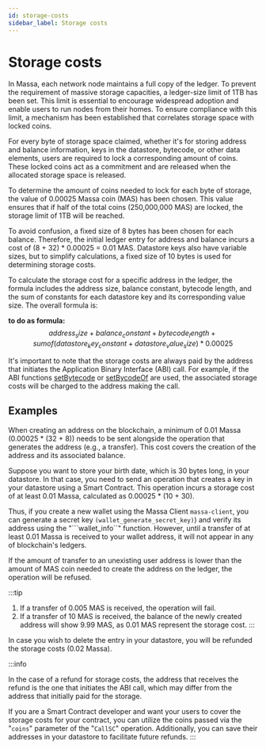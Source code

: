 ```yaml
---
id: storage-costs
sidebar_label: Storage costs
---
```


# Storage costs

In Massa, each network node maintains a full copy of the ledger. To prevent the requirement of massive storage capacities, a ledger-size limit of 1TB has been set. This limit is essential to encourage widespread adoption and enable users to run nodes from their homes. To ensure compliance with this limit, a mechanism has been established that correlates storage space with locked coins.

For every byte of storage space claimed, whether it's for storing address and balance information, keys in the datastore, bytecode, or other data elements, users are required to lock a corresponding amount of coins. These locked coins act as a commitment and are released when the allocated storage space is released.

To determine the amount of coins needed to lock for each byte of storage, the value of 0.00025 Massa coin (MAS) has been chosen. This value ensures that if half of the total coins (250,000,000 MAS) are locked, the storage limit of 1TB will be reached.

To avoid confusion, a fixed size of 8 bytes has been chosen for each balance. Therefore, the initial ledger entry for address and balance incurs a cost of (8 + 32) * 0.00025 = 0.01 MAS. Datastore keys also have variable sizes, but to simplify calculations, a fixed size of 10 bytes is used for determining storage costs.

To calculate the storage cost for a specific address in the ledger, the formula includes the address size, balance constant, bytecode length, and the sum of constants for each datastore key and its corresponding value size. The overall formula is:

**to do as formula:**
$$address_size + balance_constant + bytecode_length + sum of (datastore_key_constant + datastore_value_size) * 0.00025$$

It's important to note that the storage costs are always paid by the address that initiates the Application Binary Interface (ABI) call. For example, if the ABI functions [setBytecode](https://as-sdk.docs.massa.net/functions/setBytecode.html) or [setBycodeOf](https://as-sdk.docs.massa.net/functions/setBytecodeOf.html) are used, the associated storage costs will be charged to the address making the call.


## Examples
When creating an address on the blockchain, a minimum of 0.01 Massa (0.00025 * (32 + 8)) needs to be sent alongside the operation that generates the address (e.g., a transfer). This cost covers the creation of the address and its associated balance.


Suppose you want to store your birth date, which is 30 bytes long, in your datastore. In that case, you need to send an operation that creates a key in your datastore using a Smart Contract. This operation incurs a storage cost of at least 0.01 Massa, calculated as 0.00025 * (10 + 30).

Thus, if you create a new wallet using the Massa Client ```massa-client```, you can generate a secret key ```(wallet_generate_secret_key)```) and verify its address using the "```wallet_info``" function. However, until a transfer of at least 0.01 Massa is received to your wallet address, it will not appear in any of blockchain's ledgers.

If the amount of transfer to an unexisting user address is lower than the amount of MAS coin needed to create the address on the ledger, the operation will be refused. 

:::tip
1. If a transfer of 0.005 MAS is received, the operation will fail. 
2. If a transfer of 10 MAS is received, the balance of the newly created address will show 9.99 MAS, as 0.01 MAS represent the storage cost.
:::

In case you wish to delete the entry in your datastore, you will be refunded the storage costs (0.02 Massa).

:::info

In the case of a refund for storage costs, the address that receives the refund is the one that initiates the ABI call, which may differ from the address that initially paid for the storage.

If you are a Smart Contract developer and want your users to cover the storage costs for your contract, you can utilize the coins passed via the "```coins```" parameter of the "```CallSC```" operation. Additionally, you can save their addresses in your datastore to facilitate future refunds.
:::

